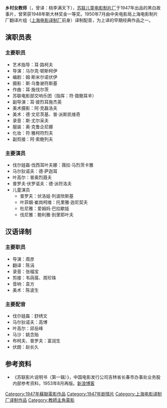 {{Infobox Film
| name               = 乡村女教师
| original_name      = Сельская учительница
| image              = Xiangcun Nvjiaoshi.jpg
| cn_image           = 
| hk_image           = 
| tw_image           = 
| caption            = 
| director           = {{link-ru|马尔克·顿斯柯伊|Донской, Марк Семёнович}}
| executive_producer =
| producer           = 
| writer             = {{link-ru|姆·斯米尔诺伏伊|Смирнова, Мария Николаевна}}
| screenplay         = 
| story              = 
| based on            = 
| narrator           = 
| production_supervisor = 
| starring           = 
| music              = {{link-ru|耳·施伐尔茨|Шварц, Лев Александрович}}
| maintheme          =
| opentheme          =
| endtheme           =
| cinematography     = 斯·乌鲁谢符斯基
| editing            = 
| studio             = [[苏联儿童电影制片厂|苏联儿童电影制片厂]]
| distributor        = 
| released           = 
| sec-title          = 
| rate               = 
| runtime            = 100min
| country            = {{USSR}}
| language           = 俄语
| imdb_id            = 0039810
| amg_id             = 
| budget             = 
| gross              = 
| preceded_by        = 
| followed_by        = 
| cn_name            = 
| hk_name            = 
| tw_name            = 
}}
'''乡村女教师'''（{{lang-ru|Сельская учительница}}，曾译：桃李满天下），[[苏联儿童电影制片厂|苏联儿童电影制片厂]]于1947年出品的黑白故事片，曾荣获1948年斯大林奖金一等奖。1950年7月由中央电影局上海电影制片厂翻译片组（[[上海电影译制厂|上海电影译制厂]]前身）译制配音，为上译的早期经典作品之一。

== 演职员表 ==
=== 主要职员 ===
*艺术指导：耳·路柯夫
*导演：马尔克·顿斯柯伊
*编剧：姆·斯米尔诺伏伊
*摄影：斯·乌鲁谢符斯基
*作曲：耳·施伐尔茨
*苏联电影部交响乐团（指挥：符·聂鲍耳辛）
*副导演：耳·彼烈耳施杰英
*美术摄影：阿·克磊洛夫
*美术：德·文尼茨基、普·派斯凯维奇
*录音：斯·尤尔采夫
*服装：奥·克鲁企尼娜
*化妆：符·雅柯符烈夫
*副剪接：阿·索鲍列夫

=== 主要演员 ===
*伐尔娃磊·伐西耳叶夫娜：薇拉·马烈茨卡雅
*马尔狄诺夫：德·萨迦耳
*叶高尔：普奥烈聂夫
*普罗夫·伏罗诺夫：德·派符洛夫
*儿童演员
**普罗夫：伏洛娃·列波欣斯基
**叶菲姻·崔岗柯维：托里雅·迦尼契夫
**杜尼雅：爱姆妈·巴拉歇娃
**伐尼雅：鲍利雅·别里耶叶夫

== 汉语译制 ==
=== 主要职员 ===
*导演：周彦
*翻译：陈涓
*录音：张福宝
*剪接：韦莼葆、周珍珠
*音响：袁方
*美术：陈波生

=== 主要配音 ===
*伐尔娃磊：舒绣文
*马尔狄诺夫：高博
*叶高尔：邱岳峰
*马沙：姚念贻
*布柯夫、普罗夫：富润生
*伏朗：赵长久

== 参考资料 ==
*《苏联影片说明书（第一辑）》，中国电影发行公司吉林省长春市办事处业务股内部参考资料，1953年8月再版。[http://blog.sina.com.cn/s/blog_5212707a0100ajmr.html 新浪博客] {{Wayback|url=http://blog.sina.com.cn/s/blog_5212707a0100ajmr.html |date=20200201074001 }}

[[Category:1947年蘇聯電影作品|Category:1947年蘇聯電影作品]]
[[Category:1947年剧情片|Category:1947年剧情片]]
[[Category:上海电影译制厂译制作品|Category:上海电影译制厂译制作品]]
[[Category:教師主角電影|Category:教師主角電影]]